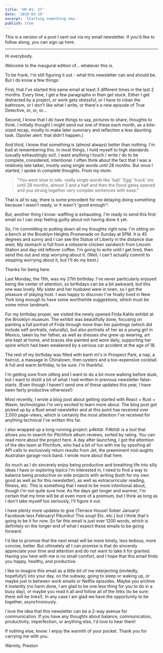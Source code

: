 ```yaml
---
title: 'HP #1: 27'
date: '2019-03-19'
excerpt: 'Starting something new.'
publish: true
---
```




<section class="blog-section">

This is a version of a post I sent out via my email newsletter. If you'd like to follow along, you can sign up <XA href="https://tinyletter.com/prichey">here</XA>.

<hr />

Hi everybody.

Welcome to the inaugural edition of... whatever this is.

To be frank, I'm still figuring it out - what this newsletter can and should be. But I do know a few things:

First, that I've started this same email at least 3 different times in the last 2 months. Every time, I get a few paragraphs in then get stuck. Either I get distracted by a project, or work gets stressful, or I have to clean the bathroom, or I don't like what I write, or there's a new episode of True Detective, or, or, or...

Second, I know that I do have things to say, pictures to share, thoughts to think. I initially thought I might send out one of these each month, as a bite-sized recap, mostly to make later <XA href="https://prestonrichey.com/blog/2018/">summary and reflection</XA> a less daunting task. (Spoiler alert: that didn't happen.)

And third, I know that something is (almost always) better than nothing. I'm bad at remembering this. In most things, I hold myself to high standards (usually exhaustingly so!). I want anything I touch / write / do to be complete, considered, intentional. I often think about the fact that I was a relatively late talker, mostly using single words until 28 months. But once I started, I spoke in complete thoughts. From my mom:

> "You were slow to talk- really single words like 'ball' 'Egg' 'truck' etc until 28 months, almost 2 and a half and then the flood gates opened and you strung together very complex sentences with ease."

That is all to say, there is some precedent for me delaying doing something because I wasn't ready, or it wasn't 'good enough'!

But, another thing I know: waffling is exhausting. I'm ready to send this first email so I can stop feeling guilty about not having done it yet.

So, I'm committing to putting down all my thoughts right now. I'm sitting on a bench at the <XA href="https://www.google.com/maps/place/Brooklyn+Heights+Promenade/@40.699299,-73.9993026,840m/data=!3m1!1e3!4m5!3m4!1s0x0:0xbe1607c739dedac7!8m2!3d40.6961938!4d-73.9975038">Brooklyn Heights Promenade</XA> on Sunday at 5PM. It is 45 degrees and sunny and I can see the Statue of Liberty in the distance due west. My stomach is full from a rotisserie chicken sandwich from <XA href="www.stationfoods.com">Lincoln Station</XA> and day-old leftover coffee. I'm going to write until I get tired, then send this out and stop worrying about it. (Well, I can't actually commit to stopping worrying about it, but I'll do my best.)

Thanks for being here.

<div class="blog-inset">
  <ZoomImage
    src={promenade}
    zoomSrc={promenadeZoom}
    caption="Brooklyn Heights Promenade"
  />
</div>

Last Monday, the 11th, was my 27th birthday. I've never particularly enjoyed being the center of attention, so birthdays can be a bit awkward, but this one was lovely. My sister and her husband were in town, so I got the pleasure of playing host. I was happy to discover I've finally lived in New York long enough to have some worthwhile suggestions, which must be some minor landmark.

For my birthday proper, we visited the newly opened <XA href="https://www.brooklynmuseum.org/exhibitions/frida_kahlo">Frida Kahlo exhibit</XA> at the Brooklyn museum. The exhibit was beautifully done, focusing on painting a full portrait of Frida through more than her paintings (which did include self-portraits, naturally), but also portraits of her as a young girl in Mexico, taken by her father, as well as dresses she grew up wearing, art she kept at home, and braces she painted and wore daily, supporting her spine which had been weakened by a serious car accident at the age of 18.

The rest of my birthday was filled with banh mi's in Prospect Park, a nap, a haircut, a massage in <XA href="https://photos.google.com/share/AF1QipOdc0ZFbhb92fixdKaAbcdeP7jebgZyGGZAudQnCK-S8Yf_Vdxdr52BowNHzIopyg/photo/AF1QipOxIUwhAjSSTcu_t6EgKnHHMRgXJ0sQT_VUc9b2?key=a0FCRnBsNGdCNlVnYlhKdnF1NmFHOW41YnBjOWNn">Chinatown</XA>, then oysters and a too-expensive cocktail. A full and warm birthday, to be sure. I'm thankful.

<div class="blog-inset">
  <ZoomImage
    src={park}
    zoomSrc={parkZoom}
    caption="A well-loved snowball"
  />
</div>

I'm getting sore from sitting and I want to do a bit more walking before dusk, but I want to distill a bit of what I had written in previous newsletter false-starts. (Even though I haven't send one of these updates this year, I have been fairly productive otherwise!)

Most recently, I wrote <XA href="https://prestonrichey.com/blog/react-rust-wasm/">a blog post</XA> about getting started with React + Rust + Wasm, technologies I'm very excited to learn more about. The blog post got picked up by a Rust email newsletter and at this point has received over 2,000 page-views, which is certainly the most attention I've received for anything technical I've written this far.

I also wrapped up a long-running project: <XA href="https://p4ktldr.com/">p4ktldr</XA>. P4ktldr is a tool that allows you to search for Pitchfork album reviews, sorted by rating. You can read more about the project <XA href="https://prestonrichey.com/projects/personal/p4ktldr/">here</XA>. A day after launching, I got the attention of the dev team at Pitchfork, who had a bit of fun with me by spoofing all API calls to exclusively return results from Jet, the preeminent mid-aughts Australian garage-rock band. I wrote more about that <XA href="https://prestonrichey.com/blog/pitchfork-proxies-jet/">here</XA>.

As much as I do sincerely enjoy being productive and breathing life into silly ideas I have or exploring topics I'm interested in, I need to find a way to balance being productive on side projects with writing (both for my own good as well as for this newsletter), as well as extracurricular reading, fitness, etc. This is something that I need to be more intentional about, though I'm not quite sure how. As the days get longer and warmer, I'm certain that my time will be at even more of a premium, but I think as long as I don't take myself too seriously, I'll figure it out.

<div class="blog-inset">
  <ZoomImage
    src={coney}
    zoomSrc={coneyZoom}
    caption="Coney Island"
  />
</div>

I have plenty more updates to give (<XA href="https://en.wikipedia.org/wiki/Terrace_House_(franchise)">Terrace House</XA>! Sober January! Facebook-less February! <XA href="https://www.nintendo.com/games/detail/pikuniku-switch/">Pikuniku</XA>! <XA href="https://www.bonappetit.com/recipe/chicken-rice-soup">This soup</XA>! Etc. etc.) but I think that's going to be it for now. So far this email is just over 1200 words, which is definitely on the longer end of what I expect these emails to be going forward.

I'd like to promise that the next email will be more timely, less tedious, more concise, better. But ultimately all I can promise is that do sincerely appreciate your time and attention and do not want to take it for granted. Having you here with me is no small comfort, and I hope that this email finds you happy, healthy, and productive.

I like to imagine this email as a little bit of me interjecting (invitedly, hopefully!) into your day, on the subway, going to sleep or waking up, or maybe just in between work emails or Netflix episodes. Maybe you archive it instantly (no harm done, I am glad to be one less thing for you to do in a busy day), or maybe you read it all and follow all of the links (to be sure: there will be links!). In any case I am glad we have the opportunity to be together, asynchronously.

I love the idea that this newsletter can be a 2-way avenue for communication. If you have any thoughts about balance, communication, productivity, imperfection, or anything else, I'd love to hear them!

If nothing else, know: I enjoy the warmth of your pocket. Thank you for carrying me with you.

Warmly,
Preston

</section>
